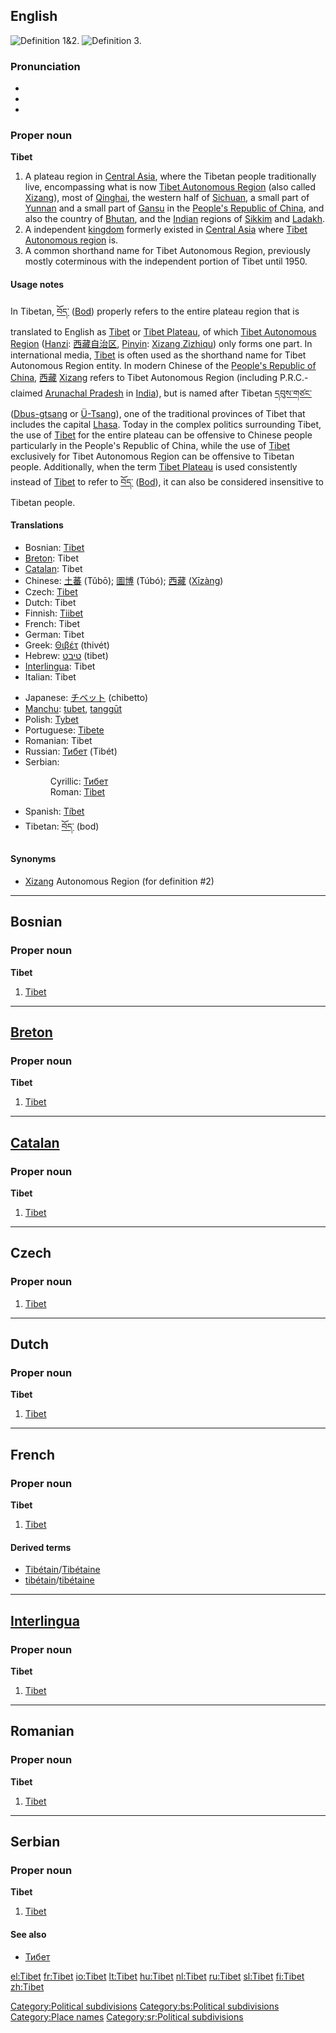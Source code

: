 {{wikipedia|Tibet}}
{{wikipedia|Tibet Autonomous Region}}
==English==
[[Image:Tibet-claims.jpg|thumb|right|Definition 1&2.]]
[[Image:China-Tibet.png|thumb|right|Definition 3.]]

===Pronunciation===
* {{enPR|tĭ-bĕt', tə-bĕt'}}
* {{IPA|/tɪˈbet/, /təˈbet/}}
* {{SAMPA|/tI"bet/, /t@"bet/}}

===Proper noun===
'''Tibet'''

# A plateau region in [[Central Asia]], where the Tibetan people traditionally live, encompassing what is now [[Tibet Autonomous Region]] (also called [[Xizang]]), most of [[Qinghai]], the western half of [[Sichuan]], a small part of [[Yunnan]] and a small part of [[Gansu]] in the [[People's Republic of China]], and also the country of [[Bhutan]], and the [[India]]n regions of [[Sikkim]] and [[Ladakh]].
# A independent [[kingdom]] formerly existed in [[Central Asia]] where [[Tibet Autonomous region]] is.
# A common shorthand name for Tibet Autonomous Region, previously mostly coterminous with the independent portion of Tibet until 1950.

====Usage notes====
In Tibetan, [[བོད་]] ([[Bod]]) properly refers to the entire plateau region that is translated to English as [[Tibet]] or [[Tibet Plateau]], of which [[Tibet Autonomous Region]] ([[Hanzi]]: [[Xizang Zizhiqu|西藏自治区]], [[Pinyin]]: [[Xizang Zizhiqu]]) only forms one part.  In international media, [[Tibet]] is often used as the shorthand name for Tibet Autonomous Region entity.  In modern Chinese of the [[People's Republic of China]], [[西藏]] [[Xizang]] refers to Tibet Autonomous Region (including P.R.C.-claimed [[Arunachal Pradesh]] in [[India]]), but is named after Tibetan [[དབུས་གཙང་]] ([[Dbus-gtsang]] or [[Ü-Tsang]]), one of the traditional provinces of Tibet that includes the capital [[Lhasa]].  Today in the complex politics surrounding Tibet, the use of [[Tibet]] for the entire plateau can be offensive to Chinese people particularly in the People's Republic of China, while the use of [[Tibet]] exclusively for Tibet Autonomous Region can be offensive to Tibetan people.  Additionally, when the term [[Tibet Plateau]] is used consistently instead of [[Tibet]] to refer to [[བོད་]] ([[Bod]]), it can also be considered insensitive to Tibetan people.

====Translations====
{{top}}
* Bosnian: [[Tibet#Bosnian|Tibet]] {{m}}
* [[Breton]]: Tibet
* [[Catalan]]: Tibet {{m}}
* Chinese: [[土蕃]] (Tǔbō); [[圖博]] (Túbó); [[西藏]] ([[Xizang|Xīzàng]])
* Czech: [[#Czech|Tibet]] {{m}}
* Dutch: Tibet {{n}}
* Finnish: [[Tiibet]]
* French: Tibet {{m}}
* German: Tibet {{n}}
* Greek: [[Θιβέτ]] (thivét) {{n}}
* Hebrew: [[טיבט]] (tibet)
* [[Interlingua]]: Tibet
* Italian: Tibet {{m}}
{{mid}}
* Japanese: [[チベット]] (chibetto)
* [[Manchu]]: [[tubet]], [[tanggūt]]
* Polish: [[Tybet]] {{m}}
* Portuguese: [[Tibete]] {{m}}
* Romanian: Tibet {{n}}
* Russian: [[Тибет]] (Tibét) {{m}}
* Serbian:
*: Cyrillic: [[Тибет#Serbian|Тибет]] {{m}}
*: Roman: [[Tibet#Serbian|Tibet]] {{m}}
* Spanish: [[Tíbet]] {{m}}
* Tibetan: [[བོད་]] (bod)
{{bottom}}

====Synonyms====
*[[Xizang]] Autonomous Region (for definition #2)

[[Category:Political subdivisions]]

----

==Bosnian==

===Proper noun===
'''Tibet''' {{m}}

# [[Tibet#English|Tibet]]

[[Category:bs:Political subdivisions]]

----

==[[Breton]]==

===Proper noun===
'''Tibet'''

# [[Tibet#English|Tibet]]

----

==[[Catalan]]==

===Proper noun===
'''Tibet''' {{m}}

# [[Tibet#English|Tibet]]

----

==Czech==

===Proper noun===
{{cs-proper noun|g=m}}

# [[#English|Tibet]]

----

==Dutch==

===Proper noun===
'''Tibet''' {{n}}

# [[Tibet#English|Tibet]]

----

==French==

===Proper noun===
'''Tibet''' {{m}}

# [[Tibet#English|Tibet]]

====Derived terms====
*[[Tibétain]]/[[Tibétaine]]
*[[tibétain]]/[[tibétaine]]
----

==[[Interlingua]]==

===Proper noun===
'''Tibet'''

# [[Tibet#English|Tibet]]

----

==Romanian==

===Proper noun===
'''Tibet''' {{n}}

# [[Tibet#English|Tibet]]

----

==Serbian==

===Proper noun===
'''Tibet''' {{m}}

# [[Tibet#English|Tibet]]

====See also====
* [[Тибет#Serbian|Тибет]]

[[Category:Place names]]
[[Category:sr:Political subdivisions]]

[[el:Tibet]]
[[fr:Tibet]]
[[io:Tibet]]
[[lt:Tibet]]
[[hu:Tibet]]
[[nl:Tibet]]
[[ru:Tibet]]
[[sl:Tibet]]
[[fi:Tibet]]
[[zh:Tibet]]